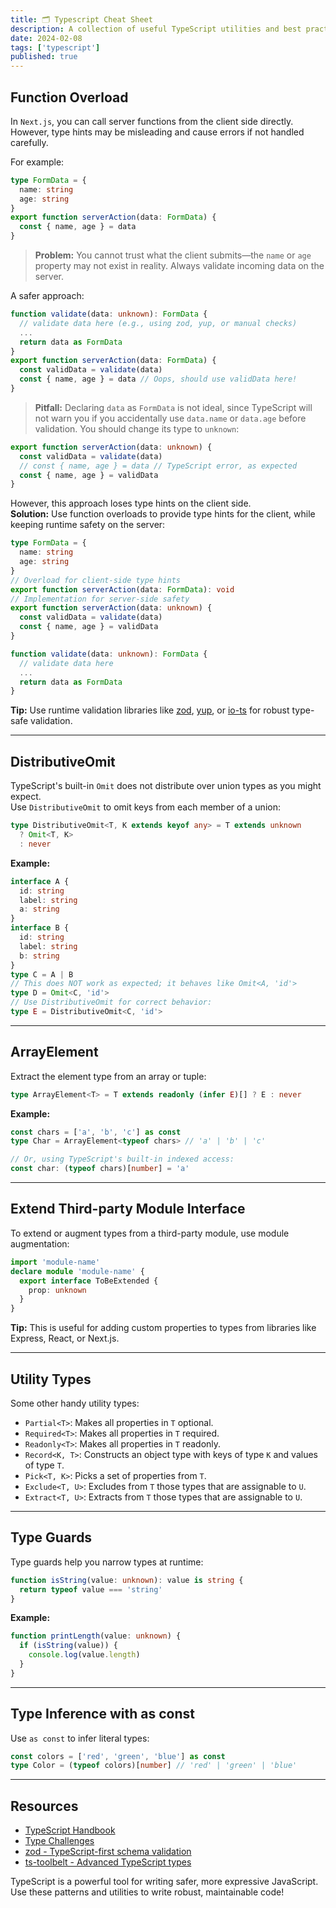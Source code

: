 ```yaml
---
title: 🗂️ Typescript Cheat Sheet
description: A collection of useful TypeScript utilities and best practices for safer, more expressive code.
date: 2024-02-08
tags: ['typescript']
published: true
---
```


## Function Overload

In `Next.js`, you can call server functions from the client side directly. However, type hints may be misleading and cause errors if not handled carefully.

For example:

```ts
type FormData = {
  name: string
  age: string
}
export function serverAction(data: FormData) {
  const { name, age } = data
}
```

> **Problem:** You cannot trust what the client submits—the `name` or `age` property may not exist in reality. Always validate incoming data on the server.

A safer approach:

```ts
function validate(data: unknown): FormData {
  // validate data here (e.g., using zod, yup, or manual checks)
  ...
  return data as FormData
}
export function serverAction(data: FormData) {
  const validData = validate(data)
  const { name, age } = data // Oops, should use validData here!
}
```

> **Pitfall:** Declaring `data` as `FormData` is not ideal, since TypeScript will not warn you if you accidentally use `data.name` or `data.age` before validation. You should change its type to `unknown`:

```ts /unknown/
export function serverAction(data: unknown) {
  const validData = validate(data)
  // const { name, age } = data // TypeScript error, as expected
  const { name, age } = validData
}
```

However, this approach loses type hints on the client side.  
**Solution:** Use function overloads to provide type hints for the client, while keeping runtime safety on the server:

```ts
type FormData = {
  name: string
  age: string
}
// Overload for client-side type hints
export function serverAction(data: FormData): void
// Implementation for server-side safety
export function serverAction(data: unknown) {
  const validData = validate(data)
  const { name, age } = validData
}

function validate(data: unknown): FormData {
  // validate data here
  ...
  return data as FormData
}
```

**Tip:** Use runtime validation libraries like [zod](https://zod.dev/), [yup](https://github.com/jquense/yup), or [io-ts](https://github.com/gcanti/io-ts) for robust type-safe validation.

---

## DistributiveOmit

TypeScript's built-in `Omit` does not distribute over union types as you might expect.  
Use `DistributiveOmit` to omit keys from each member of a union:

```ts
type DistributiveOmit<T, K extends keyof any> = T extends unknown
  ? Omit<T, K>
  : never
```

**Example:**

```ts
interface A {
  id: string
  label: string
  a: string
}
interface B {
  id: string
  label: string
  b: string
}
type C = A | B
// This does NOT work as expected; it behaves like Omit<A, 'id'>
type D = Omit<C, 'id'>
// Use DistributiveOmit for correct behavior:
type E = DistributiveOmit<C, 'id'>
```

---

## ArrayElement

Extract the element type from an array or tuple:

```ts
type ArrayElement<T> = T extends readonly (infer E)[] ? E : never
```

**Example:**

```ts
const chars = ['a', 'b', 'c'] as const
type Char = ArrayElement<typeof chars> // 'a' | 'b' | 'c'

// Or, using TypeScript's built-in indexed access:
const char: (typeof chars)[number] = 'a'
```

---

## Extend Third-party Module Interface

To extend or augment types from a third-party module, use module augmentation:

```ts title="global.d.ts"
import 'module-name'
declare module 'module-name' {
  export interface ToBeExtended {
    prop: unknown
  }
}
```

**Tip:** This is useful for adding custom properties to types from libraries like Express, React, or Next.js.

---

## Utility Types

Some other handy utility types:

- `Partial<T>`: Makes all properties in `T` optional.
- `Required<T>`: Makes all properties in `T` required.
- `Readonly<T>`: Makes all properties in `T` readonly.
- `Record<K, T>`: Constructs an object type with keys of type `K` and values of type `T`.
- `Pick<T, K>`: Picks a set of properties from `T`.
- `Exclude<T, U>`: Excludes from `T` those types that are assignable to `U`.
- `Extract<T, U>`: Extracts from `T` those types that are assignable to `U`.

---

## Type Guards

Type guards help you narrow types at runtime:

```ts
function isString(value: unknown): value is string {
  return typeof value === 'string'
}
```

**Example:**

```ts
function printLength(value: unknown) {
  if (isString(value)) {
    console.log(value.length)
  }
}
```

---

## Type Inference with as const

Use `as const` to infer literal types:

```ts
const colors = ['red', 'green', 'blue'] as const
type Color = (typeof colors)[number] // 'red' | 'green' | 'blue'
```

---

## Resources

- [TypeScript Handbook](https://www.typescriptlang.org/docs/handbook/utility-types.html)
- [Type Challenges](https://github.com/type-challenges/type-challenges)
- [zod - TypeScript-first schema validation](https://zod.dev/)
- [ts-toolbelt - Advanced TypeScript types](https://millsp.github.io/ts-toolbelt/)

<Callout>
  TypeScript is a powerful tool for writing safer, more expressive JavaScript.
  Use these patterns and utilities to write robust, maintainable code!
</Callout>

